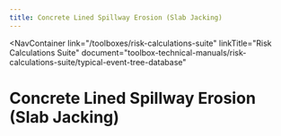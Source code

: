 ```yaml
---
title: Concrete Lined Spillway Erosion (Slab Jacking)
---
```



<NavContainer
  link="/toolboxes/risk-calculations-suite"
  linkTitle="Risk Calculations Suite"
  document="toolbox-technical-manuals/risk-calculations-suite/typical-event-tree-database"
></NavContainer>

# Concrete Lined Spillway Erosion (Slab Jacking)

<FigureNoRef 
    src="/figures/toolbox-technical-manuals/risk-calculations-suite/typical-event-tree-database/v1.0/Concrete-Lined-Spillway-Erosion.png" 
    alt="Concrete Lined Spillway Erosion (Slab Jacking) event tree" />
